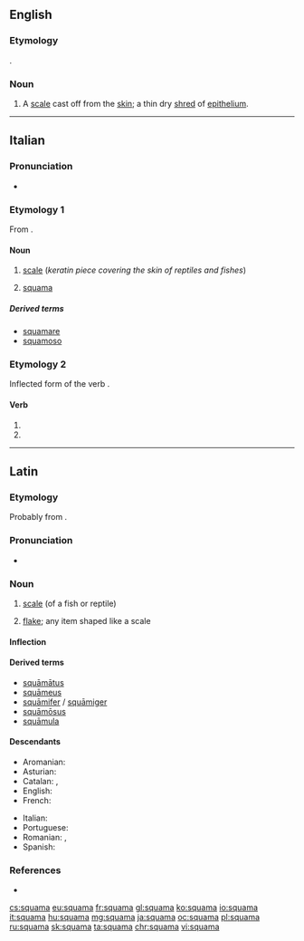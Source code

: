 ==English==

===Etymology===
{{etyl|la|en}} {{m|la|squāma||scale}}.

===Noun===
{{en-noun|squamae|s}}
# {{label|en|medicine}} A [[scale]] cast off from the [[skin]]; a thin dry [[shred]] of [[epithelium]].

{{Webster 1913}}

----

==Italian==

===Pronunciation===
* {{IPA|ˈskwama|lang=it}}

===Etymology 1===
From {{etyl|la|it}} {{m|la|squāma}}.

====Noun====
{{it-noun|f}}

# {{label|it|zoology}} [[scale]] (''keratin piece covering the skin of reptiles and fishes'')
# {{label|it|skeleton}} [[#English|squama]]

=====Derived terms=====
* [[squamare]]
* [[squamoso]]

===Etymology 2===
Inflected form of the verb {{m|it|squamare}}.

====Verb====
{{head|it|verb form}}

# {{inflection of|squamare||3|s|pres|indc|lang=it}}
# {{inflection of|squamare||2|s|impr|lang=it}}

----

==Latin==

===Etymology===
Probably from {{m|la|squalus||filthy, foul}}.

===Pronunciation===
* {{a|Classical}} {{IPA|/ˈskʷaː.ma/|lang=la}}

===Noun===
{{la-noun|squāma||squāmae|f|first}}

# [[scale]] (of a fish or reptile)
# {{label|la|by extension}} [[flake]]; any item shaped like a scale

====Inflection====
{{la-decl-1st|squām}}

====Derived terms====
* [[squamatus|squāmātus]]
* [[squameus|squāmeus]]
* [[squamifer|squāmifer]] / [[squamiger|squāmiger]]
* [[squamosus|squāmōsus]]
* [[squamula|squāmula]]

====Descendants====
{{top2}}
* Aromanian: {{l|rup|scamã}}
* Asturian: {{l|ast|escama}}
* Catalan: {{l|ca|escama}}, {{l|ca|esquama}}
* English: {{l|en|squama}}
* French: {{l|fr|squame}}
{{mid2}}
* Italian: {{l|it|squama}}
* Portuguese: {{l|pt|escama}}
* Romanian: {{l|ro|scamă}}, {{l|ro|scvamă}}
* Spanish: {{l|es|escama}}
{{bottom}}

===References===
* {{R:L&S}}

[[cs:squama]]
[[eu:squama]]
[[fr:squama]]
[[gl:squama]]
[[ko:squama]]
[[io:squama]]
[[it:squama]]
[[hu:squama]]
[[mg:squama]]
[[ja:squama]]
[[oc:squama]]
[[pl:squama]]
[[ru:squama]]
[[sk:squama]]
[[ta:squama]]
[[chr:squama]]
[[vi:squama]]